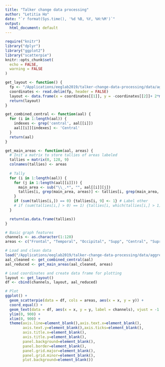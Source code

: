 ```yaml
---
title: "Talker change data processing"
author: "Letitia Ho"
date: "`r format(Sys.time(), '%d %B, %Y, %H:%M')`"
output:
  html_document: default
---
```


```r
require("knitr")
library("dplyr")
library("ggplot2")
library("scatterpie")
knitr::opts_chunk$set(
  echo = FALSE,
  warning = FALSE
) 
```

```r
get_layout <- function() { 
  fp <- "/Applications/eeglab2019/talker-change-data-processing/data/aggregate/electrode_points"
  coordinates <- read.delim(fp, header = FALSE)
  layout <- data.frame(x = coordinates[[1]], y = -coordinates[[2]]+ 2*mean(coordinates[[2]])) # flip y coords
  return(layout)
}

get_combined_central <- function(aal) {
  for (i in 1:length(aal)) {
    indexes <- grep('central', aal[[i]])
    aal[[i]][indexes] <- 'Central'
  }
  return(aal)
}

get_main_areas <- function(aal, areas) {
  # Init a matrix to store tallies of areas labeled
  tallies = matrix(0, 128, 9) 
  colnames(tallies) <- areas
  
  # Tally
  for (i in 1:length(aal)) {
    for (j in 1:length(aal[[i]])) {
      main_area <- sub("\\_.*", "", aal[[i]][j])
      tallies[i, grep(main_area, areas)] <- tallies[i, grep(main_area, areas)] + 1
    }
    if (sum(tallies[i,]) == 0) {tallies[i, 9] <- 1} # Label other
    # if (sum(tallies[i,] > 0) == 1) {tallies[i, which(tallies[i,] > 1)] <- 1} # Remove midnight
  }

  return(as.data.frame(tallies))
}
```

```r
# Basic graph features
channels <- as.character(1:128)
areas <- c("Frontal", "Temporal", "Occipital", "Supp", "Central", "SupraMarginal", "Angular", "Parietal", "Other")

# Load and clean data
load("/Applications/eeglab2019/talker-change-data-processing/data/aggregate/mni_coordinates_areas_aal.Rdata")
aal_cleaned <- get_combined_central(aal)
aal_reduced <- get_main_areas(aal_cleaned, areas)

# Load coordinates and create data frame for plotting
layout <- get_layout()
df <- cbind(channels, layout, aal_reduced)

# Plot
ggplot() +
  geom_scatterpie(data = df, cols = areas, aes(x = x, y = y)) +
  coord_equal() +
  geom_text(data = df, aes(x = x, y = y, label = channels), vjust = -1.3, size = 2.5) +
  ylim(0, 900) +
  xlim(0, 900) +
  theme(axis.line=element_blank(),axis.text.x=element_blank(),
        axis.text.y=element_blank(),axis.ticks=element_blank(),
        axis.title.x=element_blank(),
        axis.title.y=element_blank(),
        panel.background=element_blank(),
        panel.border=element_blank(),
        panel.grid.major=element_blank(),
        panel.grid.minor=element_blank(),
        plot.background=element_blank())
```

